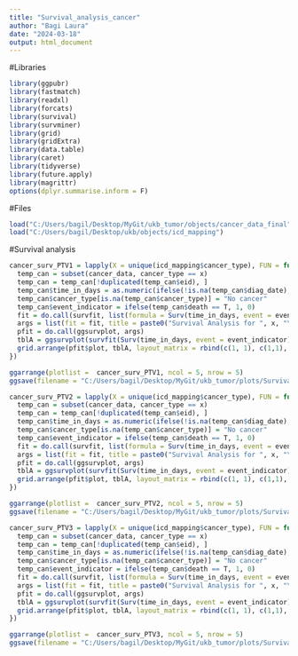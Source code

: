 ```yaml
---
title: "Survival_analysis_cancer"
author: "Bagi Laura"
date: "2024-03-18"
output: html_document
---
```


#Libraries
```r
library(ggpubr)
library(fastmatch)
library(readxl)
library(forcats)
library(survival)
library(survminer)
library(grid)
library(gridExtra)
library(data.table)
library(caret)
library(tidyverse)
library(future.apply)
library(magrittr)
options(dplyr.summarise.inform = F)

```

#Files
```r
load("C:/Users/bagil/Desktop/MyGit/ukb_tumor/objects/cancer_data_final")
load("C:/Users/bagil/Desktop/ukb/objects/icd_mapping")

```


#Survival analysis
```r
cancer_surv_PTV1 = lapply(X = unique(icd_mapping$cancer_type), FUN = function(x){
  temp_can = subset(cancer_data, cancer_type == x)
  temp_can = temp_can[!duplicated(temp_can$eid), ]
  temp_can$time_in_days = as.numeric(ifelse(!is.na(temp_can$diag_date), temp_can$diag_date - temp_can$birthdate, max(temp_can$date_of_death, na.rm = T) - temp_can$birthdate))
  temp_can$cancer_type[is.na(temp_can$cancer_type)] = "No cancer"
  temp_can$event_indicator = ifelse(temp_can$death == T, 1, 0)
  fit = do.call(survfit, list(formula = Surv(time_in_days, event = event_indicator) ~ PTV_burden_group, data = temp_can))
  args = list(fit = fit, title = paste0("Survival Analysis for ", x, "\n(N=", nrow(temp_can), ")"), pval = T, legend = "none")
  pfit = do.call(ggsurvplot, args)
  tblA = ggsurvplot(survfit(Surv(time_in_days, event = event_indicator) ~ PTV_burden_group, data = temp_can), risk.table = T, tables.theme = clean_theme())$table
  grid.arrange(pfit$plot, tblA, layout_matrix = rbind(c(1, 1), c(1,1), c(2, 2)))
})

ggarrange(plotlist =  cancer_surv_PTV1, ncol = 5, nrow = 5)
ggsave(filename = "C:/Users/bagil/Desktop/MyGit/ukb_tumor/plots/Survival/PTV_burden_g1_surv_cancer.jpg", width = 100, height = 50, units = "cm", dpi = 300)


```


```r

cancer_surv_PTV2 = lapply(X = unique(icd_mapping$cancer_type), FUN = function(x){
  temp_can = subset(cancer_data, cancer_type == x)
  temp_can = temp_can[!duplicated(temp_can$eid), ]
  temp_can$time_in_days = as.numeric(ifelse(!is.na(temp_can$diag_date), temp_can$diag_date - temp_can$birthdate, max(temp_can$date_of_death, na.rm = T) - temp_can$birthdate))
  temp_can$cancer_type[is.na(temp_can$cancer_type)] = "No cancer"
  temp_can$event_indicator = ifelse(temp_can$death == T, 1, 0)
  fit = do.call(survfit, list(formula = Surv(time_in_days, event = event_indicator) ~ PTV_burden_group_2, data = temp_can))
  args = list(fit = fit, title = paste0("Survival Analysis for ", x, "\n(N=", nrow(temp_can), ")"), pval = T, legend = "none")
  pfit = do.call(ggsurvplot, args)
  tblA = ggsurvplot(survfit(Surv(time_in_days, event = event_indicator) ~ PTV_burden_group_2, data = temp_can), risk.table = T, tables.theme = clean_theme())$table
  grid.arrange(pfit$plot, tblA, layout_matrix = rbind(c(1, 1), c(1,1), c(2, 2)))
})

ggarrange(plotlist =  cancer_surv_PTV2, ncol = 5, nrow = 5)
ggsave(filename = "C:/Users/bagil/Desktop/MyGit/ukb_tumor/plots/Survival/PTV_burden_g2_surv_cancer.jpg", width = 100, height = 50, units = "cm", dpi = 300)

```


```r

cancer_surv_PTV3 = lapply(X = unique(icd_mapping$cancer_type), FUN = function(x){
  temp_can = subset(cancer_data, cancer_type == x)
  temp_can = temp_can[!duplicated(temp_can$eid), ]
  temp_can$time_in_days = as.numeric(ifelse(!is.na(temp_can$diag_date), temp_can$diag_date - temp_can$birthdate, max(temp_can$date_of_death, na.rm = T) - temp_can$birthdate))
  temp_can$cancer_type[is.na(temp_can$cancer_type)] = "No cancer"
  temp_can$event_indicator = ifelse(temp_can$death == T, 1, 0)
  fit = do.call(survfit, list(formula = Surv(time_in_days, event = event_indicator) ~ PTV_burden_group_3, data = temp_can))
  args = list(fit = fit, title = paste0("Survival Analysis for ", x, "\n(N=", nrow(temp_can), ")"), pval = T, legend = "none")
  pfit = do.call(ggsurvplot, args)
  tblA = ggsurvplot(survfit(Surv(time_in_days, event = event_indicator) ~ PTV_burden_group_3, data = temp_can), risk.table = T, tables.theme = clean_theme())$table
  grid.arrange(pfit$plot, tblA, layout_matrix = rbind(c(1, 1), c(1,1), c(2, 2)))
})

ggarrange(plotlist =  cancer_surv_PTV3, ncol = 5, nrow = 5)
ggsave(filename = "C:/Users/bagil/Desktop/MyGit/ukb_tumor/plots/Survival/PTV_burden_g3_surv_cancer.jpg", width = 100, height = 50, units = "cm", dpi = 300)


```

